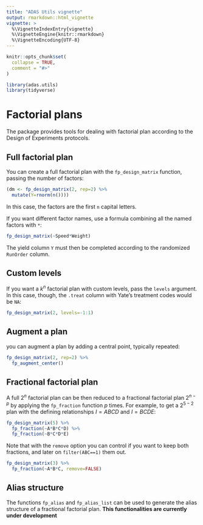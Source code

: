 ```yaml
---
title: "ADAS Utils vignette"
output: rmarkdown::html_vignette
vignette: >
  %\VignetteIndexEntry{vignette}
  %\VignetteEngine{knitr::rmarkdown}
  %\VignetteEncoding{UTF-8}
---
```


```r
knitr::opts_chunk$set(
  collapse = TRUE,
  comment = "#>"
)
```

```r
library(adas.utils)
library(tidyverse)
```

# Factorial plans

The package provides tools for dealing with factorial plan according to the Design of Experiments protocols.

## Full factorial plan

You can create a full factorial plan with the `fp_design_matrix` function, passing the number of factors:
```r
(dm <- fp_design_matrix(2, rep=2) %>% 
  mutate(Y=rnorm(n())))
```

In this case, the factors are the first `n` capital letters.

If you want different factor names, use a formula combining all the named factors with `*`:

```r
fp_design_matrix(~Speed*Weight)
```

The yield column `Y` must then be completed according to the randomized `RunOrder` column.

## Custom levels

If you want a $k^n$ factorial plan with custom levels, pass the `levels` argument. In this case, though, the `.treat` column with Yate's treatment codes would be `NA`:

```r
fp_design_matrix(2, levels=-1:1)
```

## Augment a plan

you can augment a plan by adding a central point, typically repeated:

```r
fp_design_matrix(2, rep=2) %>% 
  fp_augment_center()
```


## Fractional factorial plan

A full $2^n$ factorial plan can be then reduced to a fractional factorial plan $2^{n-p}$ by applying the `fp_fraction` function $p$ times. For example, to get a $2^{5-2}$ plan with the defining relationships $I=ABCD$ and $I=BCDE$:

```r
fp_design_matrix(5) %>% 
  fp_fraction(~A*B*C*D) %>% 
  fp_fraction(~B*C*D*E)
```

Note that with the `remove` option you can control if you want to keep both fractions, and later on `filter(ABC==1)` them out.

```r
fp_design_matrix(3) %>% 
  fp_fraction(~A*B*C, remove=FALSE)
```


## Alias structure

The functions `fp_alias` and `fp_alias_list` can be used to generate the alias structure of a fractional factorial plan. **This functionalities are currently under development**
